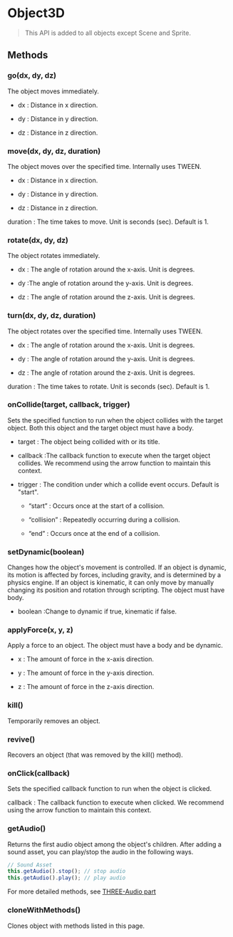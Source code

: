 # Object3D

> This API is added to all objects except Scene and Sprite.

## Methods

### go(dx, dy, dz)

The object moves immediately.

- dx : Distance in x direction.

- dy : Distance in y direction.

- dz : Distance in z direction.

### move(dx, dy, dz, duration)

The object moves over the specified time. Internally uses TWEEN.

- dx : Distance in x direction.

- dy : Distance in y direction.

- dz : Distance in z direction.

duration : The time takes to move. Unit is seconds (sec). Default is 1.

### rotate(dx, dy, dz)

The object rotates immediately.

- dx : The angle of rotation around the x-axis. Unit is degrees.

- dy :The angle of rotation around the y-axis. Unit is degrees.

- dz : The angle of rotation around the z-axis. Unit is degrees.

### turn(dx, dy, dz, duration)

The object rotates over the specified time. Internally uses TWEEN.

- dx : The angle of rotation around the x-axis. Unit is degrees.

- dy : The angle of rotation around the y-axis. Unit is degrees.

- dz : The angle of rotation around the z-axis. Unit is degrees.

duration : The time takes to rotate. Unit is seconds (sec). Default is 1.

### onCollide(target, callback, trigger)

Sets the specified function to run when the object collides with the target object. Both this object and the target object must have a body.

- target : The object being collided with or its title.

- callback :The callback function to execute when the target object collides. We recommend using the arrow function to maintain this context.

- trigger : The condition under which a collide event occurs. Default is "start".

  - “start” : Occurs once at the start of a collision.

  - “collision” : Repeatedly occurring during a collision.

  - “end” : Occurs once at the end of a collision.

### setDynamic(boolean)

Changes how the object's movement is controlled. If an object is dynamic, its motion is affected by forces, including gravity, and is determined by a physics engine. If an object is kinematic, it can only move by manually changing its position and rotation through scripting. The object must have body.

- boolean :Change to dynamic if true, kinematic if false.

### applyForce(x, y, z)

Apply a force to an object. The object must have a body and be dynamic.

- x : The amount of force in the x-axis direction.

- y : The amount of force in the y-axis direction.

- z : The amount of force in the z-axis direction.

### kill()

Temporarily removes an object.

### revive()

Recovers an object (that was removed by the kill() method).

### onClick(callback)

Sets the specified callback function to run when the object is clicked.

callback : The callback function to execute when clicked. We recommend using the arrow function to maintain this context.

### getAudio()

Returns the first audio object among the object's children. After adding a sound asset, you can play/stop the audio in the following ways.

```js copy
// Sound Asset​
this.getAudio().stop(); // stop audio
this.getAudio().play(); // play audio
```

For more detailed methods, see [THREE-Audio part](../built-in/three/audio)

### cloneWithMethods()

Clones object with methods listed in this page.
